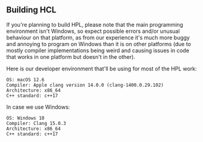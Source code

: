 ## Building HCL

If you're planning to build HPL, please note that the main programming environment isn't Windows, so expect possible errors and/or unusual behaviour on that platform, as from our experience it's much more buggy and annoying to program on Windows than it is on other platforms (due to mostly compiler implementations being weird and causing issues in code that works in one platform but doesn't in the other).

Here is our developer environment that'll be using for most of the HPL work:

```
OS: macOS 12.6
Compiler: Apple clang version 14.0.0 (clang-1400.0.29.102)
Architecture: x86_64
C++ standard: c++17
```

In case we use Windows:

```
OS: Windows 10
Compiler: Clang 15.0.3
Architecture: x86_64
C++ standard: c++17
```
